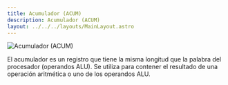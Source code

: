 ```yaml
---
title: Acumulador (ACUM)
description: Acumulador (ACUM)
layout: ../../../layouts/MainLayout.astro
---
```


![Acumulador (ACUM)](/assets/components/ACUM.png)

El acumulador es un registro que tiene la misma longitud que la palabra del procesador (operandos ALU). Se utiliza para contener el resultado de una operación aritmética o uno de los operandos ALU.
